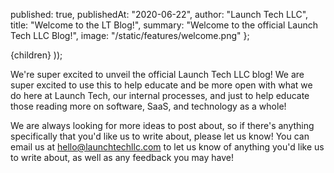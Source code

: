 
  published: true,
  publishedAt: "2020-06-22",
  author: "Launch Tech LLC",
  title: "Welcome to the LT Blog!",
  summary: "Welcome to the official Launch Tech LLC Blog!",
  image: "/static/features/welcome.png"
};

  <BlogPost path={router.pathname} meta={meta}>
    {children}
  </BlogPost>
));

We're super excited to unveil the official Launch Tech LLC blog! We are super excited to use this to help educate and be more open with what we do here at Launch Tech, our internal processes, and just to help educate those reading more on software, SaaS, and technology as a whole!

We are always looking for more ideas to post about, so if there's anything specifically that you'd like us to write about, please let us know! You can email us at [hello@launchtechllc.com](mailto:hello@launchtechllc.com) to let us know of anything you'd like us to write about, as well as any feedback you may have!
